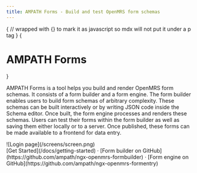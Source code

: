 ```yaml
---
title: AMPATH Forms - Build and test OpenMRS form schemas
---
```



{
// wrapped with {} to mark it as javascript so mdx will not put it under a p tag
}
{<h1 className="text-center font-extrabold md:text-2xl mt-8">AMPATH Forms</h1>}

AMPATH Forms is a tool helps you build and render OpenMRS form schemas. It consists of a form builder and a form engine. The form builder enables users to build form schemas of arbitrary complexity. These schemas can be built interactively or by writing JSON code inside the Schema editor. Once built, the form engine processes and renders these schemas. Users can test their forms within the form builder as well as saving them either locally or to a server. Once published, these forms can be made available to a frontend for data entry.

<div className="py-16">![Login page](/screens/screen.png)</div>

<div className="mt-16 mb-20 text-center">
  [Get Started](/docs/getting-started) · [Form builder on
  GitHub](https://github.com/ampath/ngx-openmrs-formbuilder) · [Form engine on GitHub](https://github.com/ampath/ngx-openmrs-formentry)

</div>
